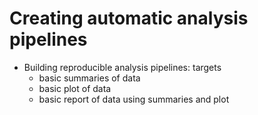# Creating automatic analysis pipelines {#pipelines}

-   Building reproducible analysis pipelines: targets
    -   basic summaries of data
    -   basic plot of data
    -   basic report of data using summaries and plot
